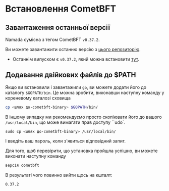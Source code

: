 # Встановлення CometBFT

## Завантаження останньої версії
Namada сумісна з тегом CometBFT `v0.37.2`.

Ви можете завантажити останню версію з [цього репозиторію](https://github.com/cometbft/cometbft/releases/).
- Останнім випуском є `v0.37.2`, який можна встановити [тут](https://github.com/cometbft/cometbft/releases/tag/v0.37.2).

## Додавання двійкових файлів до $PATH
Якщо ви встановили і завантажили `go`, ви можете додати його до каталогу `$GOPATH/bin`. Це можна зробити, виконавши наступну команду у кореневому каталозі сховища

```bash copy
cp <шлях до-cometbft-binary> $GOPATH/bin/
```

В іншому випадку ми рекомендуємо просто скопіювати його до вашого `/usr/local/bin`, що може вимагати прав доступу ``udo`.

`sudo cp <шлях до-cometbft-binary> /usr/local/bin/`

І введіть ваш пароль, коли з'явиться відповідний запит.

Для того, щоб перевірити, що установка пройшла успішно, ви можете виконати наступну команду

```bash copy
версія cometbft
```

В результаті чого повинно вийти щось на кшталт:

```bash copy
0.37.2
```
